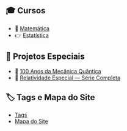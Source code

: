 ::: {.panel-tabset}


## 🎓 Cursos

- 🧮 [Matemática](posts/cursos/matematica/)
- 👉 [Estatística](posts/cursos/estatistica/)

## 📘 Projetos Especiais

- 🔭 [100 Anos da Mecânica Quântica](posts/fisica/guia-100-anos-mecanica-quantica.qmd)
- 🧠 [Relatividade Especial — Série Completa](posts/fisica/guia-relatividade-especial.qmd)

## 🏷️ Tags e Mapa do Site

- [Tags](tags.qmd)
- [Mapa do Site](guia.qmd)

:::

